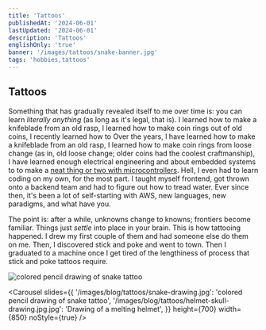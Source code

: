 ```yaml
---
title: 'Tattoos'
publishedAt: '2024-06-01'
lastUpdated: '2024-06-01'
description: 'Tattoos'
englishOnly: 'true'
banner: '/images/tattoos/snake-banner.jpg'
tags: 'hobbies,tattoos'
---
```


## Tattoos

Something that has gradually revealed itself to me over time is: you can learn _literally anything_ (as long as it's legal, that is).
I learned how to make a knifeblade from an old rasp, I learned how to make coin rings out of old coins, I recently learned how to
Over the years, I have learned how to make a knifeblade from an old rasp, I learned how to make coin rings from loose change (as in,
old loose change; older coins had the coolest craftmanship), I have learned enough electrical engineering and about embedded systems to
to make a [neat thing or two with microcontrollers](https://emackinnon.io/projects). Hell, I even had to learn coding on my own,
for the most part. I taught myself frontend, got thrown onto a backend team and had to figure out how to tread water. Ever since then,
it's been a lot of self-starting with AWS, new languages, new paradigms, and what have you.

The point is: after a while, unknowns change to knowns; frontiers become familiar. Things just _settle_ into place in your brain.
This is how tattooing happened. I drew my first couple of them and had someone else do them on me. Then, I discovered stick and poke
and went to town. Then I graduated to a machine once I get tired of the lengthiness of process that stick and poke tattoos require.

<Img
  mdx
  publicId='/images/blog/tattoos/snake-drawing.jpg'
  alt='colored pencil drawing of snake tattoo'
  width={500}
  height={550}
/>

<Carousel
  slides={{
    '/images/blog/tattoos/snake-drawing.jpg':
      'colored pencil drawing of snake tattoo',
    '/images/blog/tattoos/helmet-skull-drawing.jpg.jpg':
      'Drawing of a melting helmet',
  }}
  height={700}
  width={850}
  noStyle={true}
/>
